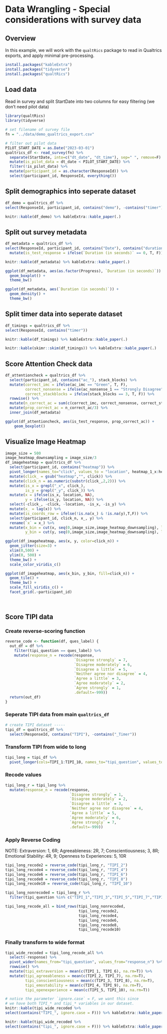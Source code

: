 # Data Wrangling - Special considerations with survey data

## Overview

In this example, we will work with the `qualtRics` package to read in Qualtrics exports, and apply minimal pre-processing.

```r
install.packages("kableExtra")
install.packages("tidyverse")
install.packages("qualtRics")
```

## Load data

Read in survey and split StartDate into two columns for easy filtering (we don't need pilot data)

```r
library(qualtRics)
library(tidyverse)

# set filename of survey file
fn = "../data/demo_qualtrics_export.csv"

# filter out pilot data
PILOT_START_DATE = as.Date("2023-03-01")
qualtrics_df <- read_survey(fn) %>%
  separate(StartDate, into=c("dt_date", "dt_time"), sep=" ", remove=F) %>%
  mutate(is_pilot_data = dt_date < PILOT_START_DATE) %>%
  filter(!is_pilot_data) %>%
  mutate(participant_id = as.character(ResponseId)) %>%
  select(participant_id, ResponseId, everything())
```

## Split demographics into seperate dataset
```r
df_demo = qualtrics_df %>%
select(ResponseId, participant_id, contains("demo"), -contains("timer"))

knitr::kable(df_demo) %>% kableExtra::kable_paper(.)
```

## Split out survey metadata
```r
df_metadata = qualtrics_df %>%
select(ResponseId, participant_id, contains("Date"), contains("duration"), contains("progress")) %>%
  mutate(is_test_response = ifelse(`Duration (in seconds)` == 0, T, F))

knitr::kable(df_metadata) %>% kableExtra::kable_paper(.)

ggplot(df_metadata, aes(as.factor(Progress), `Duration (in seconds)`)) +
  geom_boxplot() +
  theme_bw()

ggplot(df_metadata, aes(`Duration (in seconds)`)) +
  geom_density() +
  theme_bw()
```

## Split timer data into seperate dataset
```r
df_timings = qualtrics_df %>%
select(ResponseId, contains("timer"))

knitr::kable(df_timings) %>% kableExtra::kable_paper(.)

knitr::kable(skimr::skim(df_timings)) %>% kableExtra::kable_paper(.)

```

## Score Attention Check data

```r
df_attentioncheck = qualtrics_df %>%
  select(participant_id, contains("ac_"), stack_blocks) %>%
  mutate(correct_imc = ifelse(ac_imc == "Green", T, F),
         correct_nonsense = ifelse(ac_nonsense_1 == "Strongly Disagree", T, F),
         correct_stackblocks = ifelse(stack_blocks == 3, T, F)) %>%
  rowwise() %>%
  mutate(n_correct_ac = sum(c(correct_imc, correct_nonsense, correct_stackblocks), na.rm=T)) %>%
  mutate(prop_correct_ac = n_correct_ac/3) %>%
  inner_join(df_metadata)

ggplot(df_attentioncheck, aes(is_test_response, prop_correct_ac)) +
    geom_boxplot()

```

## Visualize Image Heatmap 

```r
image_size = 500
image_heatmap_downsampling = image_size/3
df_imageheatmap = qualtrics_df %>%
  select(participant_id, contains("heatmap")) %>%
  pivot_longer(names_to="click", values_to = "location", heatmap_1_x:heatmap_6_y) %>%
  mutate(click_ = gsub("heatmap","", click)) %>%
  mutate(click_n = as.numeric(substr(click_,2,2))) %>%
  mutate(is_x = grepl("_x", click_),
         is_y = grepl("_y", click_)) %>%
  mutate(x = ifelse(is_x, location, NA),
         y = ifelse(is_y, location, NA)) %>%
  select(-click_, -click, -location, -is_x, -is_y) %>%
  mutate(x_ = lag(x)) %>%
  mutate(is_coords_row = ifelse(!is.na(x_) & !is.na(y),T,F)) %>%
  select(participant_id, click_n, x_, y) %>%
  rename(`x` = x_) %>%
  mutate(x_bin = cut(x, seq(0,image_size,image_heatmap_downsampling), labels = F),
         y_bin = cut(y, seq(0,image_size,image_heatmap_downsampling), labels = F))

ggplot(df_imageheatmap, aes(x, y, color=click_n)) +
  geom_jitter(size=3) + 
  xlim(0,500) +
  ylim(0, 500) + 
  theme_bw() +
  scale_color_viridis_c()

ggplot(df_imageheatmap, aes(x_bin, y_bin, fill=click_n)) +
  geom_tile() + 
  theme_bw() +
  scale_fill_viridis_c() +
  facet_grid(.~participant_id)
         
  
```

## Score TIPI data

### Create reverse-scoring function

```r
reverse_code <- function(df, ques_label) {
  out_df = df %>%
    filter(tipi_question == ques_label) %>%
    mutate(response_n = recode(response, 
                               `Disagree strongly` = 7,
                               `Disagree moderately` = 6, 
                               `Disagree a little` = 5,
                               `Neither agree nor disagree` = 4,
                               `Agree a little` = 3, 
                               `Agree moderately` = 2,
                               `Agree strongly` = 1,
                               .default=-999))
  return(out_df)
}
```

### Seperate TIPI data from main `qualtrics_df`

```r
# create TIPI dataset -----
tipi_df = qualtrics_df %>%
  select(ResponseId, contains("TIPI"), -contains("_Timer"))
```

### Transform TIPI from wide to long
```r
tipi_long = tipi_df %>%
  pivot_longer(cols=TIPI_1:TIPI_10, names_to="tipi_question", values_to="response")
```

### Recode values
```r
tipi_long_r = tipi_long %>%
  mutate(response_n = recode(response, 
                             `Disagree strongly` = 1,
                             `Disagree moderately` = 2, 
                             `Disagree a little` = 3,
                             `Neither agree nor disagree` = 4,
                             `Agree a little` = 5, 
                             `Agree moderately` = 6,
                             `Agree strongly` = 7,
                             .default=-999))

```

### Apply Reverse Coding

NOTE: Extraversion: 1, 6R; Agreeableness: 2R, 7; Conscientiousness; 3, 8R; Emotional Stability: 4R, 9; Openness to Experiences: 5, 10R

```r
tipi_long_recode2 = reverse_code(tipi_long_r, "TIPI_2")
tipi_long_recode4 = reverse_code(tipi_long_r, "TIPI_4")
tipi_long_recode6 = reverse_code(tipi_long_r, "TIPI_6")
tipi_long_recode8 = reverse_code(tipi_long_r, "TIPI_8")
tipi_long_recode10 = reverse_code(tipi_long_r, "TIPI_10")

tipi_long_nonrecoded = tipi_long_r %>%
  filter(tipi_question %in% c("TIPI_1","TIPI_3","TIPI_5","TIPI_7","TIPI_9"))

tipi_long_recode_all = bind_rows(tipi_long_nonrecoded,
                                 tipi_long_recode2,
                                 tipi_long_recode4,
                                 tipi_long_recode6,
                                 tipi_long_recode8,
                                 tipi_long_recode10)
```

### Finally transform to wide format

```r
tipi_wide_recoded = tipi_long_recode_all %>%
  select(-response) %>%
  pivot_wider(names_from="tipi_question", values_from="response_n") %>%
  rowwise() %>%
  mutate(tipi_extraversion = mean(c(TIPI_1, TIPI_6), na.rm=T)) %>%
  mutate(tipi_agreeableness = mean(c(TIPI_2, TIPI_7), na.rm=T),
         tipi_conscientiousness = mean(c(TIPI_3, TIPI_8), na.rm=T),
         tipi_emostability = mean(c(TIPI_4, TIPI_9), na.rm=T),
         tipi_openexperience = mean(c(TIPI_5, TIPI_10), na.rm=T))

# notice the parameter `ignore.case` = F, we want this since
# we have both TIPI_* and tipi_* variables in our dataset.
knitr::kable(tipi_wide_recoded %>% 
select(contains("TIPI_", ignore.case = F))) %>% kableExtra::kable_paper(.)

knitr::kable(tipi_wide_recoded %>% 
select(contains("tipi_", ignore.case = F))) %>% kableExtra::kable_paper(.)
```
